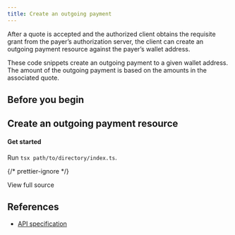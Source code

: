 ```yaml
---
title: Create an outgoing payment
---
```




After a quote is accepted and the authorized client obtains the requisite grant from the payer’s authorization server, the client can create an outgoing payment resource against the payer’s wallet address.

These code snippets create an outgoing payment to a given wallet address. The amount of the outgoing payment is based on the amounts in the associated quote.

## Before you begin

<Global />

## Create an outgoing payment resource

<Tabs>
<TabItem label='TypeScript'>
<Ts />

#### Get started

<ChunkedSnippet
  source='https://raw.githubusercontent.com/interledger/open-payments-snippets/main/outgoing-payment/outgoing-payment-create.ts'
  chunk='1'
/>

<ChunkedSnippet
  source='https://raw.githubusercontent.com/interledger/open-payments-snippets/main/outgoing-payment/outgoing-payment-create.ts'
  chunk='2'
/>

<ChunkedSnippet
  source='https://raw.githubusercontent.com/interledger/open-payments-snippets/main/outgoing-payment/outgoing-payment-create.ts'
  chunk='3'
/>

<ChunkedSnippet
  source='https://raw.githubusercontent.com/interledger/open-payments-snippets/main/outgoing-payment/outgoing-payment-create.ts'
  chunk='4'
/>

Run `tsx path/to/directory/index.ts`.

{/* prettier-ignore */}
<p>
  <LinkOut href='https://github.com/interledger/open-payments-snippets/blob/main/outgoing-payment/outgoing-payment-create.ts'>View full source</LinkOut>
</p>

</TabItem>
</Tabs>

## References

- [API specification](/apis/resource-server/operations/create-outgoing-payment)
